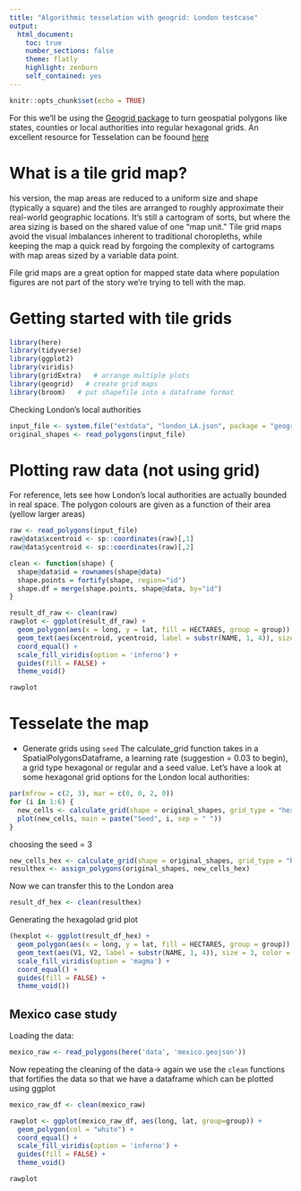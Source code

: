 ```yaml
---
title: "Algorithmic tesselation with geogrid: London testcase"
output: 
  html_document:
    toc: true
    number_sections: false
    theme: flatly
    highlight: zenburn
    self_contained: yes
---
```



```r
knitr::opts_chunk$set(echo = TRUE)
```

For this we'll be using the [Geogrid package](https://github.com/jbaileyh/geogrid) to turn geospatial polygons like states, counties or local authorities into regular hexagonal grids. An excellent resource for Tesselation can be foound [here](http://blog.apps.npr.org/2015/05/11/hex-tile-maps.html)

# What is a tile grid map?
his version, the map areas are reduced to a uniform size and shape (typically a square) and the tiles are arranged to roughly approximate their real-world geographic locations. It’s still a cartogram of sorts, but where the area sizing is based on the shared value of one “map unit.” Tile grid maps avoid the visual imbalances inherent to traditional choropleths, while keeping the map a quick read by forgoing the complexity of cartograms with map areas sized by a variable data point.


File grid maps are a great option for mapped state data where population figures are not part of the story we’re trying to tell with the map. 

# Getting started with tile grids

```r
library(here)
library(tidyverse)
library(ggplot2)
library(viridis)
library(gridExtra)   # arrange multiple plots
library(geogrid)   # create grid maps
library(broom)   # put shapefile into a dataframe format
```

Checking London's local authorities

```r
input_file <- system.file("extdata", "london_LA.json", package = "geogrid")
original_shapes <- read_polygons(input_file)
```

# Plotting raw data (not using grid)

For reference, lets see how London's local authorities are actually bounded in real space. The polygon colours are given as a function of their area (yellow larger areas)

```r
raw <- read_polygons(input_file)
raw@data$xcentroid <- sp::coordinates(raw)[,1]
raw@data$ycentroid <- sp::coordinates(raw)[,2]

clean <- function(shape) {
  shape@data$id = rownames(shape@data)
  shape.points = fortify(shape, region="id")
  shape.df = merge(shape.points, shape@data, by="id")
}

result_df_raw <- clean(raw)
rawplot <- ggplot(result_df_raw) +
  geom_polygon(aes(x = long, y = lat, fill = HECTARES, group = group)) +
  geom_text(aes(xcentroid, ycentroid, label = substr(NAME, 1, 4)), size = 2,color = "white") +
  coord_equal() +
  scale_fill_viridis(option = 'inferno') +
  guides(fill = FALSE) +
  theme_void()

rawplot
```
# Tesselate the map
- Generate grids using `seed`
The calculate_grid function takes in a SpatialPolygonsDataframe, a learning rate (suggestion = 0.03 to begin), a grid type hexagonal or regular and a seed value. Let's have a look at some hexagonal grid options for the London local authorities:

```r
par(mfrow = c(2, 3), mar = c(0, 0, 2, 0))
for (i in 1:6) {
  new_cells <- calculate_grid(shape = original_shapes, grid_type = "hexagonal", seed = i)
  plot(new_cells, main = paste("Seed", i, sep = " "))
}
```

choosing the seed = 3
```r
new_cells_hex <- calculate_grid(shape = original_shapes, grid_type = "hexagonal", seed = 3)
resulthex <- assign_polygons(original_shapes, new_cells_hex)

```

Now we can transfer this to the London area 

```r
result_df_hex <- clean(resulthex)
```
Generating the hexagolad grid plot
```r
(hexplot <- ggplot(result_df_hex) +
  geom_polygon(aes(x = long, y = lat, fill = HECTARES, group = group)) +
  geom_text(aes(V1, V2, label = substr(NAME, 1, 4)), size = 3, color = "white") +
  scale_fill_viridis(option = 'magma') +
  coord_equal() +
  guides(fill = FALSE) +
  theme_void())
```

## Mexico case study

Loading the data: 
```r
mexico_raw <- read_polygons(here('data', 'mexico.geojson'))
```

Now repeating the cleaning of the data-> again we use the `clean` functions that fortifies the data so that we have a dataframe which can be plotted using ggplot

```r
mexico_raw_df <- clean(mexico_raw)

rawplot <- ggplot(mexico_raw_df, aes(long, lat, group=group)) +
  geom_polygon(col = "white") +
  coord_equal() +
  scale_fill_viridis(option = 'inferno') +
  guides(fill = FALSE) +
  theme_void()

rawplot
```

